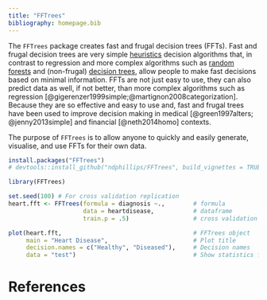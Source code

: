 ```yaml
---
title: "FFTrees"
bibliography: homepage.bib
---
```


The `FFTrees` package creates fast and frugal decision trees (FFTs). Fast and frugal decision trees are very simple [heuristics](https://en.wikipedia.org/wiki/Heuristic) decision algorithms that, in contrast to regression and more complex algorithms such as [random forests](https://en.wikipedia.org/wiki/Random_forest) and (non-frugal) [decision trees](https://en.wikipedia.org/wiki/Decision_tree), allow people to make fast decisions based on minimal information. FFTs are not just easy to use, they can also predict data as well, if not better, than more complex algorithms such as regression [@gigerenzer1999simple;@martignon2008categorization]. Because they are so effective and easy to use and, fast and frugal trees have been used to improve decision making in medical [@green1997alters; @jenny2013simple] and financial [@neth2014homo] contexts.

The purpose of `FFTrees` is to allow anyone to quickly and easily generate, visualise, and use FFTs for their own data.

```r
install.packages("FFTrees")
# devtools::install_github("ndphillips/FFTrees", build_vignettes = TRUE) # developer version
```



```r
library(FFTrees)

set.seed(100) # For cross validation replication
heart.fft <- FFTrees(formula = diagnosis ~.,        # formula
                     data = heartdisease,           # dataframe
                     train.p = .5)                  # cross validation split

plot(heart.fft,                                     # FFTrees object
     main = "Heart Disease",                        # Plot title
     decision.names = c("Healthy", "Diseased"),     # Decision names
     data = "test")                                 # Show statistics for test data
```

# References
